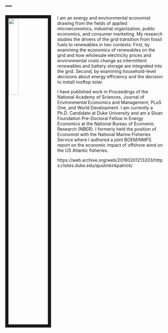 ---
---


<link rel="stylesheet" href="styles.css" type="text/css">

<img src="images/justin.jpg" style="width:25%; border:10px solid; margin-right: 20px" align="left">

I am an energy and environmental economist drawing from the fields of applied microeconomics, industrial organization, public economics, and consumer marketing. My research studies the drivers of the grid transition from fossil fuels to renewables in two contexts: First, by examining the economics of renewables on the grid and how wholesale electricity prices and environmental costs change as intermittent renewables and battery storage are integrated into the grid. Second, by examining household-level decisions about energy efficiency and the decision to install rooftop solar.

I have published work in Proceedings of the National Academy of Sciences, Journal of Environmental Economics and Management, PLoS One, and World Development. I am currently a Ph.D. Candidate at Duke University and am a Sloan Foundation Pre-Doctoral Fellow in Energy Economics at the National Bureau of Economic Research (NBER). I formerly held the position of Economist with the National Marine Fisheries Service where I authored a joint BOEM/NMFS report on the economic impact of offshore wind on the US Atlantic fisheries.

https://web.archive.org/web/20190201213203/https://sites.duke.edu/ajustinkirkpatrick/